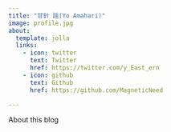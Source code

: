 ```yaml
---
title: "甘針 謡(Yo Amahari)"
image: profile.jpg
about:
  template: jolla
  links:
    - icon: twitter
      text: Twitter
      href: https://twitter.com/y_East_ern
    - icon: github
      text: Github
      href: https://github.com/MagneticNeed

---
```


About this blog
